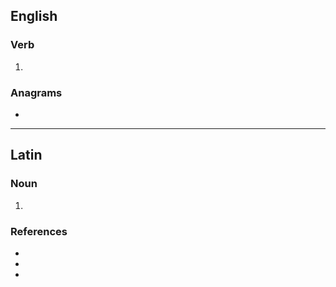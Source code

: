 ==English==

===Verb===
{{head|en|verb form}}

# {{en-third-person singular of|ope}}

===Anagrams===
* {{anagrams|en|a=eops|ESOP|PEOs|epos|peos|peso|poes|pose|posé|sope}}

----

==Latin==

===Noun===
{{la-noun-form|opēs}}

# {{inflection of|la|ops||nom//acc//voc|p}}

===References===
* {{R:L&S}}
* {{R:Elementary Lewis}}
* {{R:Gaffiot}}